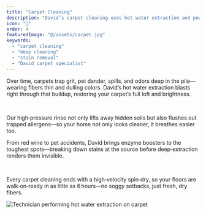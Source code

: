 ```yaml
---
title: "Carpet Cleaning"
description: "David’s carpet cleaning uses hot water extraction and powerful vacuums to pull dirt, pet stains, and odors out of every fiber. Fast‑drying and thorough, we leave carpets looking fresh and ready to use."
icon: "🧹"
order: 4
featuredImage: "@/assets/carpet.jpg"
keywords:
  - "carpet cleaning"
  - "deep cleaning"
  - "stain removal"
  - "David carpet specialist"
---
```



<Section variant="imageCol3" childSlotClass="flex lg:flex-row-reverse">
  <Section variant="textCol">
    <Section
      variant="headAndP"
      heading={[{ text: "Why Deep‑Clean Carpets Matter", tagName: "h4" }]}
    >
      <p>
        Over time, carpets trap grit, pet dander, spills, and odors deep in the pile—wearing fibers thin and dulling colors. David’s hot water extraction blasts right through that buildup, restoring your carpet’s full loft and brightness.
      </p>
      <br/>
      <p>
        Our high‑pressure rinse not only lifts away hidden soils but also flushes out trapped allergens—so your home not only looks cleaner, it breathes easier too.
      </p>
    </Section>
    <Section
      variant="headAndP"
      heading={[{ text: "Stain‑Fighting Power", tagName: "h4" }]}
    >
      <p>
        From red wine to pet accidents, David brings enzyme boosters to the toughest spots—breaking down stains at the source before deep‑extraction renders them invisible.
      </p>
      <br/>
      <p>
        Every carpet cleaning ends with a high‑velocity spin‑dry, so your floors are walk‑on‑ready in as little as 6 hours—no soggy setbacks, just fresh, dry fibers.
      </p>
    </Section>
  </Section>

  <Section variant="contentImgSec">
    <Image
      src={carpetImg}
      alt="Technician performing hot water extraction on carpet"
      class="w-full h-auto rounded-lg shadow-lg mb-6"
      loading="lazy"
    />
  </Section>
</Section>
